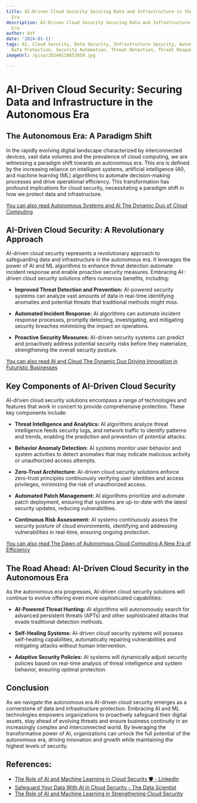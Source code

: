 ```yaml
---
title: AI-Driven Cloud Security Securing Data and Infrastructure in the Autonomous
  Era
description: AI-Driven Cloud Security Securing Data and Infrastructure in the Autonomous
  Era
author: Usf
date: '2024-01-11'
tags: AI, Cloud Security, Data Security, Infrastructure Security, Autonomous Security,
  Data Protection, Security Automation, Threat Detection, Threat Response, Compliance
imageUrl: /pixa/20240118053959.jpg

---
```

# AI-Driven Cloud Security: Securing Data and Infrastructure in the Autonomous Era


##  The Autonomous Era:  A Paradigm Shift


In the rapidly evolving digital landscape characterized by interconnected  devices, vast data  volumes and the prevalence of cloud computing, we are witnessing a paradigm shift towards an autonomous  era. This era is defined by the increasing  reliance on intelligent systems, artificial intelligence (AI), and machine  learning (ML) algorithms to automate  decision-making processes and drive operational efficiency. This transformation has profound  implications for cloud  security, necessitating a paradigm shift in how we protect data and  infrastructure.


[You can also read Autonomous Systems and AI The Dynamic Duo of Cloud Computing](Autonomous%20Systems%20and%20AI%20The%20Dynamic%20Duo%20of%20Cloud%20Computing)


## AI-Driven Cloud Security: A Revolutionary Approach


AI-driven  cloud security represents a revolutionary  approach to safeguarding data and infrastructure in the autonomous era. It leverages the power of AI and ML algorithms to enhance threat detection automate incident response and enable proactive security measures. Embracing AI-driven cloud security solutions offers numerous benefits, including:


* **Improved Threat Detection and Prevention:** AI-powered security systems can analyze vast amounts of data  in real-time identifying anomalies and potential threats that traditional  methods  might miss.


*  **Automated  Incident Response:** AI algorithms can automate incident response processes, promptly detecting, investigating, and mitigating security breaches minimizing the impact on operations.


* **Proactive Security Measures:** AI-driven  security systems can predict and proactively address potential security risks before they materialize, strengthening the  overall security posture.


[You can also read AI and Cloud The Dynamic Duo  Driving Innovation in Futuristic Businesses](AI%20and%20Cloud%20The%20Dynamic%20Duo%20Driving%20Innovation%20in%20Futuristic%20Businesses)


## Key Components of AI-Driven Cloud Security


AI-driven cloud security solutions encompass a range of technologies and  features that work in concert to provide comprehensive protection. These  key components include:


* **Threat Intelligence and Analytics:** AI algorithms analyze  threat  intelligence feeds  security logs, and network traffic to identify patterns and trends, enabling the prediction and  prevention of potential attacks.


* **Behavior Anomaly Detection:** AI systems monitor user behavior and  system activities to detect anomalies that may indicate malicious activity  or  unauthorized access  attempts.


* **Zero-Trust Architecture:** AI-driven cloud security solutions enforce zero-trust principles continuously verifying user identities and access privileges, minimizing the risk of unauthorized access.


* **Automated Patch Management:** AI algorithms prioritize and automate patch deployment, ensuring that systems are up-to-date with the latest security updates, reducing vulnerabilities.


* **Continuous Risk Assessment:** AI systems continuously assess the  security posture of cloud environments, identifying and addressing vulnerabilities in real-time, ensuring ongoing protection.


[You can also read The Dawn of Autonomous Cloud Computing A New Era  of Efficiency](The%20Dawn%20of%20Autonomous%20Cloud%20Computing%20A%20New%20Era%20of%20Efficiency)


## The Road Ahead: AI-Driven Cloud Security in the Autonomous Era


As  the autonomous era progresses, AI-driven cloud  security solutions will continue to  evolve  offering even more sophisticated capabilities:


* **AI-Powered  Threat  Hunting:** AI algorithms will autonomously search for advanced persistent threats (APTs)  and other sophisticated attacks that evade traditional detection methods.


* **Self-Healing Systems:** AI-driven cloud security  systems will possess self-healing capabilities,  automatically repairing vulnerabilities and  mitigating attacks without human intervention.


* **Adaptive Security Policies:** AI systems will dynamically adjust  security policies based on real-time analysis of threat intelligence and system behavior, ensuring optimal protection.


## Conclusion


As we navigate  the autonomous era AI-driven  cloud security emerges as a cornerstone of data and infrastructure  protection. Embracing AI and ML technologies  empowers organizations to  proactively safeguard their digital assets,  stay ahead of evolving threats  and ensure business continuity in  an increasingly complex and interconnected world. By leveraging  the transformative power of AI, organizations can  unlock the full  potential of the  autonomous era, driving innovation and growth while maintaining the highest levels of security.

## References:
- [The Role of AI and Machine Learning in Cloud Security 🛡️ - LinkedIn](https://www.linkedin.com/pulse/role-ai-machine-learning-cloud-security-maplworld-uemgf)
- [Safeguard Your Data With AI in Cloud Security - The Data Scientist](https://thedatascientist.com/ai-and-cloud-security-safeguarding-data-in-the-digital-age/)
- [The Role of AI and Machine Learning in Strengthening Cloud Security](https://www.solvo.cloud/blog/the-role-of-ai-and-machine-learning-in-strengthening-cloud-security/)
